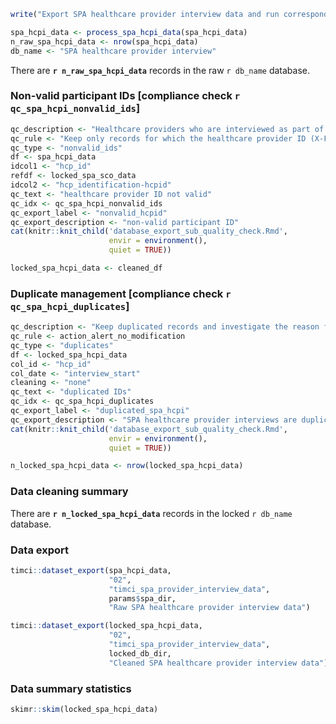 ```r
write("Export SPA healthcare provider interview data and run corresponding quality checks", stderr())
```

```r
spa_hcpi_data <- process_spa_hcpi_data(spa_hcpi_data)
n_raw_spa_hcpi_data <- nrow(spa_hcpi_data)
db_name <- "SPA healthcare provider interview"
```

There are **`r n_raw_spa_hcpi_data`** records in the raw `r db_name` database.

### Non-valid participant IDs [compliance check `r qc_spa_hcpi_nonvalid_ids`]\n\n

```r
qc_description <- "Healthcare providers who are interviewed as part of the SPA should have been observed during their consultation. If there is no observation recorded for a provider, their ID is considered as non-valid."
qc_rule <- "Keep only records for which the healthcare provider ID (X-Fxxxx-Hxx) has been found in the locked SPA sick child observation database."
qc_type <- "nonvalid_ids"
df <- spa_hcpi_data
idcol1 <- "hcp_id"
refdf <- locked_spa_sco_data
idcol2 <- "hcp_identification-hcpid"
qc_text <- "healthcare provider ID not valid"
qc_idx <- qc_spa_hcpi_nonvalid_ids
qc_export_label <- "nonvalid_hcpid"
qc_export_description <- "non-valid participant ID"
cat(knitr::knit_child('database_export_sub_quality_check.Rmd',
                      envir = environment(),
                      quiet = TRUE))
```

```r
locked_spa_hcpi_data <- cleaned_df
```

### Duplicate management [compliance check `r qc_spa_hcpi_duplicates`]\n\n

```r
qc_description <- "Keep duplicated records and investigate the reason for duplicates."
qc_rule <- action_alert_no_modification
qc_type <- "duplicates"
df <- locked_spa_hcpi_data
col_id <- "hcp_id"
col_date <- "interview_start"
cleaning <- "none"
qc_text <- "duplicated IDs"
qc_idx <- qc_spa_hcpi_duplicates
qc_export_label <- "duplicated_spa_hcpi"
qc_export_description <- "SPA healthcare provider interviews are duplicated"
cat(knitr::knit_child('database_export_sub_quality_check.Rmd',
                      envir = environment(),
                      quiet = TRUE))
```

```r
n_locked_spa_hcpi_data <- nrow(locked_spa_hcpi_data)
```

### Data cleaning summary\n\n

There are **`r n_locked_spa_hcpi_data`** records in the locked `r db_name` database.

### Data export\n\n

```r
timci::dataset_export(spa_hcpi_data,
                      "02",
                      "timci_spa_provider_interview_data",
                      params$spa_dir,
                      "Raw SPA healthcare provider interview data")
```

```r
timci::dataset_export(locked_spa_hcpi_data,
                      "02",
                      "timci_spa_provider_interview_data",
                      locked_db_dir,
                      "Cleaned SPA healthcare provider interview data")
```

### Data summary statistics\n\n

```r
skimr::skim(locked_spa_hcpi_data)
```

